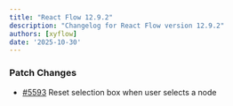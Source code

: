 ```yaml
---
title: "React Flow 12.9.2"
description: "Changelog for React Flow version 12.9.2"
authors: [xyflow]
date: '2025-10-30'
---
```

### Patch Changes
-   [#5593](https://github.com/xyflow/xyflow/pull/5593) Reset selection box when user selects a node

